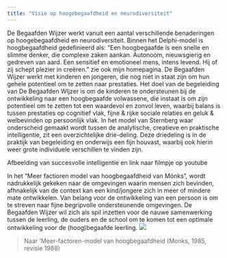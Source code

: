 ```yaml
---
title: "Visie op hoogebegaafdheid en neurodiversiteit"
---
```

De Begaafden Wijzer werkt vanuit een aantal verschillende benaderingen op hoogebegaafdheid en neurodiversiteit. 
Binnen het Delphi-model is hoogbegaafdheid gedefinieerd als: 
“Een hoogbegaafde is een snelle en slimme denker, die complexe zaken aankan. Autonoom, nieuwsgierig en gedreven van aard. Een sensitief en emotioneel mens, intens levend. Hij of zij schept plezier in creëren.” zie ook mijn homepagina. De Begaafden Wijzer werkt met kinderen en jongeren, die nog niet in staat zijn om hun gehele potentieel om te zetten naar prestaties. Het doel van de begeleiding van De Begaafden WIjzer is om de kinderen te ondersteunen bij de ontwikkeling naar een hoogbegaafde volwassene, die instaat is om zijn potentieel om te zetten tot een waardevol en zonvol leven, waarbij balans is tussen prestaties op cognitief vlak, fijne & rijke sociale relaties en geluk & welbevinden op persoonlijk vlak.
In het model van Sternberg waar onderscheid gemaakt wordt tussen de analytische, creatieve en praktische intelligentie, zit een overzichtelijke drie-deling. Deze driedeling is in de praktijk van begeleiding en onderwijs een fijn houvast, waarbij ook hierin weer grote individuele verschillen te vinden zijn. 

Afbeelding van succesvolle intelligentie en link naar filmpje op youtube

In het "Meer factioren model van hoogbegaafdheid van Mönks", wordt nadrukkelijk gekeken naar de omgevingen waarin mensen zich bevinden, afhnakelijk van de context kan een kind/jongere zich in meer of mindere mate ontwikkelen. Van belang voor de ontwikkeling van een persoon is om te streven naar fijne begripvolle ondersteunende omgevingen. De Begaafden Wijzer wil zich als spil inzetten voor de nauwe samenwerking tussen de leerling, de ouders en de school om te komen tot een optimale ontwikkeling voor de (hoog)begaafde leerling.
![](../../www/images/samenhang.gif)

> Naar ‘Meer-factoren-model van hoogbegaafdheid (Monks, 1985, revisie 1988)


